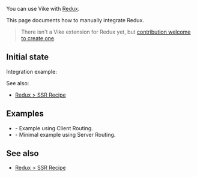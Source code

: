 
You can use Vike with [Redux](https://redux.js.org).

This page documents how to manually integrate Redux.

> There isn't a <Link href="/extensions">Vike extension</Link> for Redux yet, but [contribution welcome to create one](https://github.com/vikejs/vike/issues/1715).


## Initial state

<DataIntegrationIntro
  toolName="Redux"
  toolType="data-store"
/>

Integration example:
<DataIntegrationStore toolName="Redux" />

See also:
- [Redux > SSR Recipe](https://redux.js.org/recipes/server-rendering)


## Examples

- <Example timestamp="2023.12" repo="brillout/vike-with-redux" /> - Example using <Link href="/client-routing">Client Routing</Link>.
- <Example timestamp="2023.10" repo="brillout/vike-with-redux_minimal-example" /> - Minimal example using <Link href="/server-routing">Server Routing</Link>.


## See also
- [Redux > SSR Recipe](https://redux.js.org/recipes/server-rendering)
